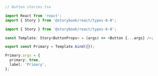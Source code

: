 ```ts
// Button.stories.tsx

import React from 'react';
import { Story } from '@storybook/react/types-6-0';

import { Story } from '@storybook/react/types-6-0';

const Template: Story<ButtonProps> = (args) => <Button {...args} />;

export const Primary = Template.bind({});

Primary.args = {
  primary: true,
  label: 'Primary',
};
```
